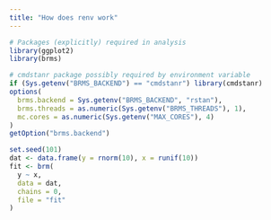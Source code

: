 ```yaml
---
title: "How does renv work"
---
```



```r
# Packages (explicitly) required in analysis
library(ggplot2)
library(brms)

# cmdstanr package possibly required by environment variable
if (Sys.getenv("BRMS_BACKEND") == "cmdstanr") library(cmdstanr)
options(
  brms.backend = Sys.getenv("BRMS_BACKEND", "rstan"),
  brms.threads = as.numeric(Sys.getenv("BRMS_THREADS"), 1),
  mc.cores = as.numeric(Sys.getenv("MAX_CORES"), 4)
)
getOption("brms.backend")
```


```r
set.seed(101)
dat <- data.frame(y = rnorm(10), x = runif(10))
fit <- brm(
  y ~ x,
  data = dat,
  chains = 0,
  file = "fit"
)
```
